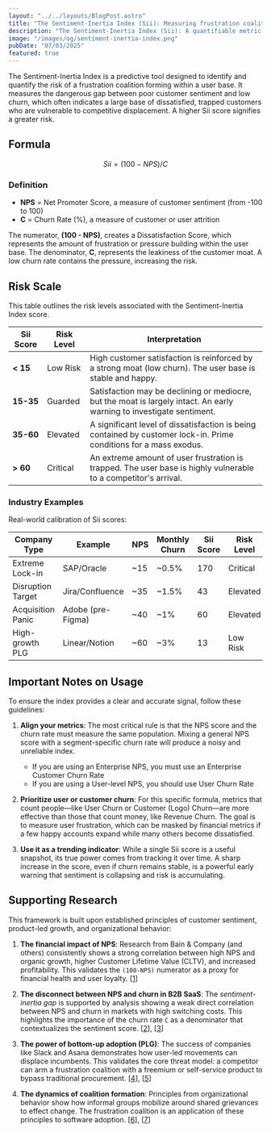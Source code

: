 ```yaml
---
layout: "../../layouts/BlogPost.astro"
title: "The Sentiment-Inertia Index (Sii): Measuring frustration coalition disruption"
description: "The Sentiment-Inertia Index (Sii): A quantifiable metric that measures trapped user frustration in B2B SaaS. When NPS drops but churn stays flat, Sii = (100-NPS)/Churn reveals the accumulating pressure that predicts competitive displacement before revenue impact."
image: "/images/og/sentiment-inertia-index.png"
pubDate: "07/03/2025"
featured: true
---
```


The Sentiment-Inertia Index is a predictive tool designed to identify and quantify the risk of a frustration coalition forming within a user base. It measures the dangerous gap between poor customer sentiment and low churn, which often indicates a large base of dissatisfied, trapped customers who are vulnerable to competitive displacement. A higher Sii score signifies a greater risk.

## Formula

```math
Sii = (100 - NPS) / C
```

### Definition

- **NPS** = Net Promoter Score, a measure of customer sentiment (from -100 to 100)
- **C** = Churn Rate (%), a measure of customer or user attrition

The numerator, **(100 - NPS)**, creates a Dissatisfaction Score, which represents the amount of frustration or pressure building within the user base. The denominator, **C**, represents the leakiness of the customer moat. A low churn rate contains the pressure, increasing the risk.

## Risk Scale

This table outlines the risk levels associated with the Sentiment-Inertia Index score.

| Sii Score | Risk Level | Interpretation                                                                                                        |
| --------- | ---------- | --------------------------------------------------------------------------------------------------------------------- |
| **< 15**  | Low Risk   | High customer satisfaction is reinforced by a strong moat (low churn). The user base is stable and happy.             |
| **15-35** | Guarded    | Satisfaction may be declining or mediocre, but the moat is largely intact. An early warning to investigate sentiment. |
| **35-60** | Elevated   | A significant level of dissatisfaction is being contained by customer lock-in. Prime conditions for a mass exodus.    |
| **> 60**  | Critical   | An extreme amount of user frustration is trapped. The user base is highly vulnerable to a competitor's arrival.       |

### Industry Examples

Real-world calibration of Sii scores:

| Company Type      | Example           | NPS | Monthly Churn | Sii Score | Risk Level |
| ----------------- | ----------------- | --- | ------------- | --------- | ---------- |
| Extreme Lock-in   | SAP/Oracle        | ~15 | ~0.5%         | 170       | Critical   |
| Disruption Target | Jira/Confluence   | ~35 | ~1.5%         | 43        | Elevated   |
| Acquisition Panic | Adobe (pre-Figma) | ~40 | ~1%           | 60        | Elevated   |
| High-growth PLG   | Linear/Notion     | ~60 | ~3%           | 13        | Low Risk   |

## Important Notes on Usage

To ensure the index provides a clear and accurate signal, follow these guidelines:

1. **Align your metrics**: The most critical rule is that the NPS score and the churn rate must measure the same population. Mixing a general NPS score with a segment-specific churn rate will produce a noisy and unreliable index.

   - If you are using an Enterprise NPS, you must use an Enterprise Customer Churn Rate
   - If you are using a User-level NPS, you should use User Churn Rate

2. **Prioritize user or customer churn**: For this specific formula, metrics that count people—like User Churn or Customer (Logo) Churn—are more effective than those that count money, like Revenue Churn. The goal is to measure user frustration, which can be masked by financial metrics if a few happy accounts expand while many others become dissatisfied.

3. **Use it as a trending indicator**: While a single Sii score is a useful snapshot, its true power comes from tracking it over time. A sharp increase in the score, even if churn remains stable, is a powerful early warning that sentiment is collapsing and risk is accumulating.

## Supporting Research

This framework is built upon established principles of customer sentiment, product-led growth, and organizational behavior:

1. **The financial impact of NPS**: Research from Bain & Company (and others) consistently shows a strong correlation between high NPS and organic growth, higher Customer Lifetime Value (CLTV), and increased profitability. This validates the `(100-NPS)` numerator as a proxy for financial health and user loyalty. [[1](https://www.bain.com/insights/the-economics-of-loyalty/)]

2. **The disconnect between NPS and churn in B2B SaaS**: The _sentiment-inertia gap_ is supported by analysis showing a weak direct correlation between NPS and churn in markets with high switching costs. This highlights the importance of the churn rate `C` as a denominator that contextualizes the sentiment score. [[2](https://hbsp.harvard.edu/product/H07JA1-PDF-ENG)], [[3](https://www.nngroup.com/articles/nps-ux/)]

3. **The power of bottom-up adoption (PLG)**: The success of companies like Slack and Asana demonstrates how user-led movements can displace incumbents. This validates the core threat model: a competitor can arm a frustration coalition with a freemium or self-service product to bypass traditional procurement. [[4](https://www.sequoiacap.com/article/mongodb-built-by-developers-for-developers/)], [[5](https://www.sequoiacap.com/article/warp-spotlight/)]

4. **The dynamics of coalition formation**: Principles from organizational behavior show how informal groups mobilize around shared grievances to effect change. The frustration coalition is an application of these principles to software adoption. [[6](https://www.polly.ai/blog/bottom-up-software-adoption)], [[7](https://www.rippling.com/blog/shadow-it)]
